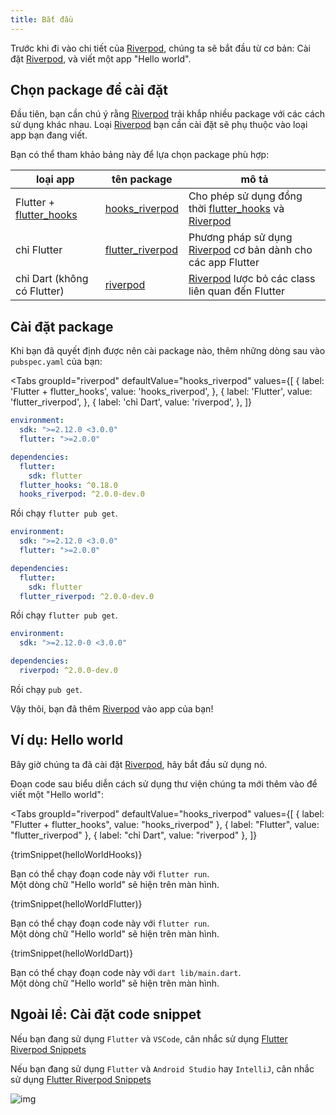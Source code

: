 ```yaml
---
title: Bắt đầu
---
```



Trước khi đi vào chi tiết của [Riverpod], chúng ta sẽ bắt đầu từ cơ bản: Cài đặt
[Riverpod], và viết một app "Hello world".

## Chọn package để cài đặt

Đầu tiên, bạn cần chú ý rằng [Riverpod] trải khắp nhiều package với các cách sử
dụng khác nhau. Loại [Riverpod] bạn cần cài đặt sẽ phụ thuộc vào loại app bạn
đang viết.

Bạn có thể tham khảo bảng này để lựa chọn package phù hợp:

| loại app                    | tên package                                                                        | mô tả                                                          |
| --------------------------- | ---------------------------------------------------------------------------------- | -------------------------------------------------------------- |
| Flutter + [flutter_hooks]   | [hooks_riverpod]                                                                   | Cho phép sử dụng đồng thời [flutter_hooks] và [Riverpod]       |
| chỉ Flutter                 | [flutter_riverpod]                                                                 | Phương pháp sử dụng [Riverpod] cơ bản dành cho các app Flutter |
| chỉ Dart (không có Flutter) | [riverpod](https://github.com/rrousselGit/river_pod/tree/master/packages/riverpod) | [Riverpod] lược bỏ các class liên quan đến Flutter             |

## Cài đặt package

Khi bạn đã quyết định được nên cài package nào, thêm những dòng sau vào
`pubspec.yaml` của bạn:

<Tabs
  groupId="riverpod"
  defaultValue="hooks_riverpod"
  values={[
    { label: 'Flutter + flutter_hooks', value: 'hooks_riverpod', },
    { label: 'Flutter', value: 'flutter_riverpod', },
    { label: 'chỉ Dart', value: 'riverpod', },
  ]}
>
<TabItem value="hooks_riverpod">

```yaml title="pubspec.yaml"
environment:
  sdk: ">=2.12.0 <3.0.0"
  flutter: ">=2.0.0"

dependencies:
  flutter:
    sdk: flutter
  flutter_hooks: ^0.18.0
  hooks_riverpod: ^2.0.0-dev.0
```

Rồi chạy `flutter pub get`.

</TabItem>
<TabItem value="flutter_riverpod">

```yaml title="pubspec.yaml"
environment:
  sdk: ">=2.12.0 <3.0.0"
  flutter: ">=2.0.0"

dependencies:
  flutter:
    sdk: flutter
  flutter_riverpod: ^2.0.0-dev.0
```

Rồi chạy `flutter pub get`.

</TabItem>
<TabItem value="riverpod">

```yaml title="pubspec.yaml"
environment:
  sdk: ">=2.12.0-0 <3.0.0"

dependencies:
  riverpod: ^2.0.0-dev.0
```

Rồi chạy `pub get`.

</TabItem>
</Tabs>

Vậy thôi, bạn đã thêm [Riverpod] vào app của bạn!

## Ví dụ: Hello world

Bây giờ chúng ta đã cài đặt [Riverpod], hãy bắt đầu sử dụng nó.

Đoạn code sau biểu diễn cách sử dụng thư viện chúng ta mới thêm vào để viết một
"Hello world":


<Tabs
  groupId="riverpod"
  defaultValue="hooks_riverpod"
  values={[
    { label: "Flutter + flutter_hooks", value: "hooks_riverpod" },
    { label: "Flutter", value: "flutter_riverpod" },
    { label: "chỉ Dart", value: "riverpod" },
  ]}
>
<TabItem value="hooks_riverpod">

<CodeBlock title="lib/main.dart">{trimSnippet(helloWorldHooks)}</CodeBlock>

Bạn có thể chạy đoạn code này với `flutter run`.  
Một dòng chữ "Hello world" sẽ hiện trên màn hình.

</TabItem>
<TabItem value="flutter_riverpod">

<CodeBlock title="lib/main.dart">{trimSnippet(helloWorldFlutter)}</CodeBlock>

Bạn có thể chạy đoạn code này với `flutter run`.  
Một dòng chữ "Hello world" sẽ hiện trên màn hình.

</TabItem>
<TabItem value="riverpod">

<CodeBlock title="lib/main.dart">{trimSnippet(helloWorldDart)}</CodeBlock>

Bạn có thể chạy đoạn code này với `dart lib/main.dart`.  
Một dòng chữ "Hello world" sẽ hiện trên màn hình.

</TabItem>
</Tabs>

## Ngoài lề: Cài đặt code snippet

Nếu bạn đang sử dụng `Flutter` và `VSCode`, cân nhắc sử dụng
[Flutter Riverpod Snippets](https://marketplace.visualstudio.com/items?itemName=robert-brunhage.flutter-riverpod-snippets)

Nếu bạn đang sử dụng `Flutter` và `Android Studio` hay `IntelliJ`, cân nhắc sử
dụng
[Flutter Riverpod Snippets](https://plugins.jetbrains.com/plugin/14641-flutter-riverpod-snippets)

![img](/img/snippets/greetingProvider.gif)

[riverpod]: https://github.com/rrousselgit/river_pod
[hooks_riverpod]: https://pub.dev/packages/hooks_riverpod
[flutter_riverpod]: https://pub.dev/packages/flutter_riverpod
[flutter_hooks]: https://github.com/rrousselGit/flutter_hooks
